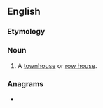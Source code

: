 ==English==

===Etymology===
{{compound|en|town|home}}

===Noun===
{{en-noun}}

# {{lb|en|US}} A [[townhouse]] or [[row house]].

===Anagrams===
* {{anagrams|en|a=ehmnootw|home town|hometown}}